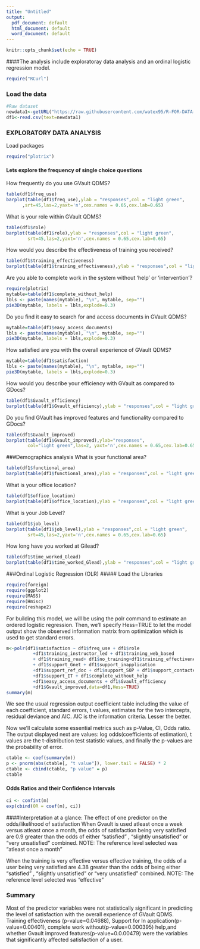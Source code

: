 ```yaml
---
title: "Untitled"
output:
  pdf_document: default
  html_document: default
  word_document: default
---
```


```r
knitr::opts_chunk$set(echo = TRUE)
```


####The analysis include exploratoray data analysis and an ordinal logistic regression model.
```r

require("RCurl")
```
### Load the data
```r
#Raw dataset
newdata1<-getURL("https://raw.githubusercontent.com/watex95/R-FOR-DATA-SCIENCE/master/DATASETS/Gvault_survey_raw.csv")
df1<-read.csv(text=newdata1)
```

### EXPLORATORY DATA ANALYSIS
Load packages
```r
require("plotrix")
```

#### Lets explore the frequency of single choice questions
How frequently do you use GVault QDMS?
```r
table(df1$freq_use)
barplot(table(df1$freq_use),ylab = "responses",col = "light green",
      ,srt=45,las=2,yaxt='n',cex.names = 0.65,cex.lab=0.65)


```





What is your role within GVault QDMS?
```r
table(df1$role)
barplot(table(df1$role),ylab = "responses",col = "light green",
        srt=45,las=2,yaxt='n',cex.names = 0.65,cex.lab=0.65)


```






How would you describe the effectiveness of training you received?
```r
table(df1$training_effectiveness)
barplot(table(df1$training_effectiveness),ylab = "responses",col = "light green",srt=45,las=2,yaxt='n',cex.names = 0.65,cex.lab=0.65)


```







Are you able to complete work in the system without 'help' or 'intervention'?
```r
require(plotrix)
mytable=table(df1$complete_without_help)
lbls <- paste(names(mytable), "\n", mytable, sep="")
pie3D(mytable, labels = lbls,explode=0.3)
```

Do you find it easy to search for and access documents in GVault QDMS?
```r
mytable=table(df1$easy_access_documents)
lbls <- paste(names(mytable), "\n", mytable, sep="")
pie3D(mytable, labels = lbls,explode=0.3)
```

How satisfied are you with the overall experience of GVault QDMS?
```r
mytable=table(df1$satisfaction)
lbls <- paste(names(mytable), "\n", mytable, sep="")
pie3D(mytable, labels = lbls,explode=0.3)
```

How would you describe your efficiency with GVault as compared to GDocs?
```r
table(df1$Gvault_efficiency)
barplot(table(df1$Gvault_efficiency),ylab = "responses",col = "light green",srt=45,las=2,yaxt='n',cex.names = 0.65,cex.lab=0.65)


```






Do you find GVault has improved features and functionality compared to GDocs?
```r
table(df1$Gvault_improved)
barplot(table(df1$Gvault_improved),ylab="responses",
        col="light green",las=2, yaxt='n',cex.names = 0.65,cex.lab=0.65)


```







###Demographics analysis
What is your functional area?
```r
table(df1$functional_area)
barplot(table(df1$functional_area),ylab = "responses",col = "light green",srt=45,las=2,yaxt='n',cex.names = 0.65,cex.lab=0.65)


```






What is your office location?
```r
table(df1$office_location)
barplot(table(df1$office_location),ylab = "responses",col = "light green",srt=45,las=2,yaxt='n',cex.names = 0.65,cex.lab=0.65)


```









What is your Job Level?
```r
table(df1$job_level)
barplot(table(df1$job_level),ylab = "responses",col = "light green",
        srt=45,las=2,yaxt='n',cex.names = 0.65,cex.lab=0.65)


```






How long have you worked at Gilead?
```r
table(df1$time_worked_Glead)
barplot(table(df1$time_worked_Glead),ylab = "responses",col = "light green",srt=45,las=2,yaxt='n',cex.names = 0.65,cex.lab=0.65)


```







###Ordinal Logistic Regression (OLR)
##### Load the Libraries
```r
require(foreign)
require(ggplot2)
require(MASS)
require(Hmisc)
require(reshape2)
```

For building this model, we will be using the polr command to estimate an ordered logistic regression. Then, we'll specify Hess=TRUE to let the model output show the observed information matrix from optimization which is used to get standard errors.

```r
m<-polr(df1$satisfaction ~ df1$freq_use + df1$role
          +df1$training_instructor_led + df1$training_web_based
          + df1$training_read+ df1$no_training+df1$training_effectiveness
          + df1$support_Gnet + df1$support_inapplication
          +df1$support_ref_doc + df1$support_SOP + df1$support_contacted
          +df1$support_IT + df1$complete_without_help
          +df1$easy_access_documents + df1$Gvault_efficiency
          +df1$Gvault_improved,data=df1,Hess=TRUE)
summary(m)
```


We see the usual regression output coefficient table including the value of each coefficient, standard errors, t values, estimates for the two intercepts, residual deviance and AIC. AIC is the information criteria. Lesser the better.

Now we'll calculate some essential metrics such as p-Value, CI, Odds ratio. The output displayed next are values: log odds(coefficients of estimation), t values are the t-distribution test statistic values, and finally the p-values are the probability of error.

```r
ctable <- coef(summary(m))
p <- pnorm(abs(ctable[, "t value"]), lower.tail = FALSE) * 2
ctable <- cbind(ctable, "p value" = p)
ctable
```



#### Odds Ratios and their Confidence Intervals
```r
ci <- confint(m)
exp(cbind(OR = coef(m), ci))
```



####Interpretation at a glance: The effect of one predictor on the odds/likelihood of satisfaction
When Gvault is used atleast once a week versus atleast once a month, the odds of satisfaction being very satisfied are 0.9 greater than the odds of either "satisfied" , "slightly unsatisfied" or "very unsatisfied" combined. NOTE: The reference level selected was "atleast once a month" 

When the training is very effective versus effective training, the odds of a user being very satisfied are 4.38 greater than the odds of being either "satisfied" , "slightly unsatisfied" or "very unsatisfied" combined. NOTE: The reference level selected was "effective"

### Summary
Most of the predictor variables were not statistically significant in predicting the level of satisfaction with the overall experience of GVault QDMS. Training effectiveness (p-value=0.04688), Support for In application(p-value=0.00401), complete work without(p-value=0.000395) help,and whether Gvault improved features(p-value=0.0.00479) were the variables that significantly affected satisfaction of a user.

